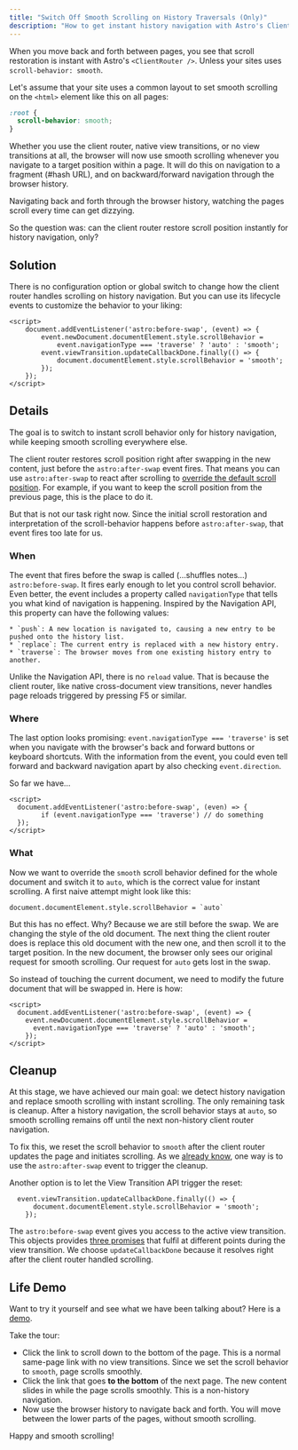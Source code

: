 ```yaml
---
title: "Switch Off Smooth Scrolling on History Traversals (Only)"
description: "How to get instant history navigation with Astro's Client Router when your site's scroll behavior is set to smooth." 
---
```


When you move back and forth between pages, you see that scroll restoration is instant with Astro's `<ClientRouter />`. Unless your sites uses `scroll-behavior: smooth`.

Let's assume that your site uses a common layout to set smooth scrolling on the `<html>` element like this on all pages:
```css
:root {
  scroll-behavior: smooth;
}
```
Whether you use the client router, native view transitions, or no view transitions at all, the browser will now use smooth scrolling whenever you navigate to a target position within a page. It will do this on navigation to a fragment (#hash URL), and on backward/forward navigation through the browser history. 

Navigating back and forth through the browser history, watching the pages scroll every time can get dizzying. 

So the question was: can the client router restore scroll position instantly for history navigation, only?



## Solution
There is no configuration option or global switch to change how the client router handles scrolling on history navigation. But you can use its lifecycle events to customize the behavior to your liking:

```astro
<script>
	document.addEventListener('astro:before-swap', (event) => {
		event.newDocument.documentElement.style.scrollBehavior =
			event.navigationType === 'traverse' ? 'auto' : 'smooth';
		event.viewTransition.updateCallbackDone.finally(() => {
			document.documentElement.style.scrollBehavior = 'smooth';
		});
	});
</script>
```


## Details

The goal is to switch to instant scroll behavior only for history navigation, while keeping smooth scrolling everywhere else.

The client router restores scroll position right after swapping in the new content, just before the  `astro:after-swap` event fires.  That means you can use `astro:after-swap` to react after scrolling to [override the default scroll position](https://docs.astro.build/en/guides/view-transitions/#astroafter-swap). For example, if you want to keep the scroll position from the previous page, this is the place to do it.

But that is not our task right now. Since the initial scroll restoration and interpretation of the scroll-behavior happens before `astro:after-swap`, that event fires too late for us.


### When
The event that fires before the swap is called (&hellip;shuffles notes&hellip;) `astro:before-swap`. It fires early enough to let you control scroll behavior. Even better, the event includes a property called `navigationType` that tells you what kind of navigation is happening. Inspired by the Navigation API, this property can have the following values:

    * `push`: A new location is navigated to, causing a new entry to be pushed onto the history list.
    * `replace`: The current entry is replaced with a new history entry. 
    * `traverse`: The browser moves from one existing history entry to another.
  
Unlike the Navigation API, there is no `reload` value. That is because the client router, like native cross-document view transitions, never handles page reloads triggered by pressing F5 or similar.

### Where
The last option looks promising: `event.navigationType === 'traverse'` is set when you navigate with the browser's back and forward buttons or keyboard shortcuts. With the information from the event, you could even tell forward and backward navigation apart by also checking `event.direction`.

So far we have&hellip;
```astro
<script>
  document.addEventListener('astro:before-swap', (even) => {
		if (event.navigationType === 'traverse') // do something
  });
</script>
```

### What

Now we want to override the `smooth` scroll behavior defined for the whole document and switch it to `auto`, which is the correct value for instant scrolling. A first naive attempt might look like this:
```astro del={1}
document.documentElement.style.scrollBehavior = `auto`
```

But this has no effect. Why? Because we are still before the swap. We are changing the style of the old document. The next thing the client router does is replace this old document with the new one, and then scroll it to the target position. In the new document, the browser only sees our original request for smooth scrolling. Our request for `auto` gets lost in the swap.

So instead of touching the current document, we need to modify the future document that will be swapped in. Here is how:
```astro ins={3}
<script>
  document.addEventListener('astro:before-swap', (event) => {
    event.newDocument.documentElement.style.scrollBehavior =
      event.navigationType === 'traverse' ? 'auto' : 'smooth';
	});
</script>
```
## Cleanup

At this stage, we have achieved our main goal: we detect history navigation and replace smooth scrolling with instant scrolling. The only remaining task is cleanup. After a history navigation, the scroll behavior stays at `auto`, so smooth scrolling remains off until the next non-history client router navigation.

To fix this, we reset the scroll behavior to `smooth` after the client router updates the page and initiates scrolling. As we [already know](#:~:text=astro%3Aafter%2Dswap), one way is to use the `astro:after-swap` event to trigger the cleanup.

Another option is to let the View Transition API trigger the reset:
```astro
  event.viewTransition.updateCallbackDone.finally(() => {
	  document.documentElement.style.scrollBehavior = 'smooth';
	});
```
The `astro:before-swap` event gives you access to the active view transition.  This objects provides [three promises](/jotter/api/details/#:~:text=interface%20ViewTransition) that fulfil at different points during the view transition. We choose `updateCallbackDone` because it resolves right after the client router handled scrolling.


## Life Demo

Want to try it yourself and see what we have been talking about? Here is a [demo](/tips/scrolla/). 

Take the tour: 
* Click the link to scroll down to the bottom of the page. This is a normal same-page link with no view transitions. Since we set the scroll behavior to `smooth`, page scrolls smoothly.
* Click the link that goes **to the bottom** of the next page. The new content slides in while the page scrolls smoothly. This is a non-history navigation.
* Now use the browser history to navigate back and forth. You will move between the lower parts of the pages, without smooth scrolling.  

Happy and smooth scrolling!
